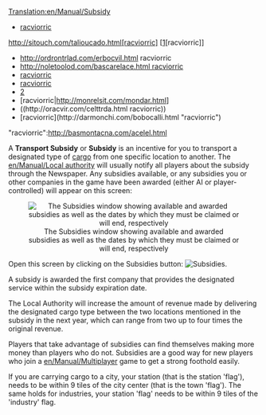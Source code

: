 [[Translation:en/Manual/Subsidy]]
* [http://comonelerdro.com/daracl.html racviorric]
http://sitouch.com/talioucado.html[racviorric] [[http://sitouch.com/talioucado.html][racviorric]]
* http://ordrontrlad.com/erbocvil.html racviorric
* [[http://noletoolod.com/bascarelace.html racviorric]]
* [[http://eltsitoloa.com/orbochiaclit.html|racviorric]]
* [[http://delrolil.com/troccapasc.html | racviorric]]
* [http://racbotab.com/ordeltre.html|racviorric]
* [racviorric|http://monrelsit.com/mondar.html]
* ((http://oracvir.com/celttrda.html racviorric))
* [racviorric](http://darmonchi.com/bobocalli.html "racviorric")
"racviorric":http://basmontacna.com/acelel.html
 
A '''Transport Subsidy''' or '''Subsidy''' is an incentive for you to transport a designated type of [[en/Manual/Cargo|cargo]] from one specific location to another. The [[en/Manual/Local authority]] will usually notify all players about the subsidy through the Newspaper. Any subsidies available, or any subsidies you or other companies in the game have been awarded (either AI or player-controlled) will appear on this screen:

<center>[[File:en/Manual/Transportsubsidy multiplayer.png|center|frame|The Subsidies window showing available and awarded subsidies as well as the dates by which they must be claimed or will end, respectively]]</center>

Open this screen by clicking on the Subsidies button: [[File:en/Manual/Manual html 54594ccb.png|Subsidies]].

A subsidy is awarded the first company that provides the designated service within the subsidy expiration date.

The Local Authority will increase the amount of revenue made by delivering the designated cargo type between the two locations mentioned in the subsidy in the next year, which can range from two up to four times the original revenue. 

Players that take advantage of subsidies can find themselves making more money than players who do not. Subsidies are a good way for new players who join a [[en/Manual/Multiplayer]] game to get a strong foothold easily.

If you are carrying cargo to a city, your station (that is the station 'flag'), needs to be within 9 tiles of the city center (that is the town 'flag'). The same holds for industries, your station 'flag' needs to be within 9 tiles of the 'industry' flag.